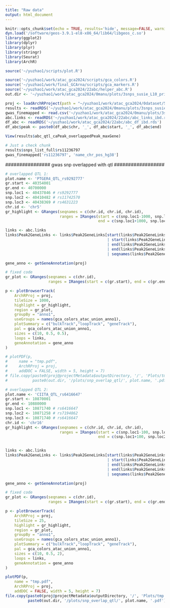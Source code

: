 ```yaml
---
title: "Raw data"
output: html_document
---
```


```r
knitr::opts_chunk$set(echo = TRUE, results='hide', message=FALSE, warning=FALSE, fig.height = 7, fig.width = 7)
dyn.load('/software/geos-3.9.1-el8-x86_64/lib64/libgeos_c.so')
library(ggplot2)
library(dplyr)
library(plyr)
library(stringr)
library(Seurat)
library(ArchR)

source('~/yuzhao1/scripts/plot.R')
```

```r
source('~/yuzhao1/work/atac_gca2024/scripts/gca_colors.R')
source('~/yuzhao1/work/final_GCArna/scripts/gca_markers.R')
source('~/yuzhao1/work/atac_gca2024/22abc/helper_abc.R')
out.dir <- '~/yuzhao1/work/atac_gca2024/0manu/plots/3snps_susie_L10_prioritization/'
```

```r
proj <- loadArchRProject(path = "~/yuzhao1/work/atac_gca2024/0dataset/5kmin_6TSS_DoubletRatio2_filtered1/")
results <- readRDS('~/yuzhao1/work/atac_gca2024/0manu/plots/3snps_susie_L10_prioritization/results.rds')
gwas_finemapped <- read.csv('~/yuzhao1/work/atac_gca2024/0manu/plots/3snps_susie_L10_prioritization/gwas_finemapped_annotated2.csv', row.names = 1)
abc.links <- readRDS('~/yuzhao1/work/atac_gca2024/22abc/abc_links_ibd.rds')
df_abc <- readRDS('~/yuzhao1/work/atac_gca2024/22abc/abc_df_ibd.rds')
df_abc$peak <- paste0(df_abc$chr, '_', df_abc$start, '_', df_abc$end)
```

```r
View(results$abc_qtl_caPeak_overlappedPeak_maxGene)
```

```r
# Just a check chunk
results$snps_list_full$rs11236797
gwas_finemapped['rs11236797', 'name_chr_pos_hg38']
```

##################  ################ gwas snp overlapped with qtl  ##################  ################ 

```r
# overlapped QTL 1:
plot.name <- 'PTGER4_QTL_rs9292777'
gr.start <- 40354001
gr.end <- 40700000
snp.loc1 <- 40437846 # rs9292777
snp.loc2 <- 40410482 # rs11742570
snp.loc3 <- 40438369 # rs4631223
chr.id <- 'chr5'
gr_highlight <- GRanges(seqnames = c(chr.id, chr.id, chr.id),
                        ranges = IRanges(start = c(snp.loc1-1000, snp.loc2-1000, snp.loc3-1000),
                                         end = c(snp.loc1+1000, snp.loc2+1000, snp.loc3+1000)))

links <- abc.links
links$Peak2GeneLinks <- links$Peak2GeneLinks[start(links$Peak2GeneLinks) < snp.loc1+500 & start(links$Peak2GeneLinks) > snp.loc1-500
                                             | start(links$Peak2GeneLinks) < snp.loc2+500 & start(links$Peak2GeneLinks) > snp.loc2-500
                                             | end(links$Peak2GeneLinks) < snp.loc1+500 & end(links$Peak2GeneLinks) > snp.loc1-500 
                                             | end(links$Peak2GeneLinks) < snp.loc2+500 & end(links$Peak2GeneLinks) > snp.loc2-500 
                                             | seqnames(links$Peak2GeneLinks) != chr.id] # include the other links to smooth the color bar

gene_anno <- getGeneAnnotation(proj)

# fixed code
gr_plot <- GRanges(seqnames = c(chr.id),
                   ranges = IRanges(start = c(gr.start), end = c(gr.end)))

p <- plotBrowserTrack(
    ArchRProj = proj, 
    tileSize = 1000,
    highlight = gr_highlight,
    region = gr_plot,
    groupBy = "anno1", 
    useGroups = names(gca_colors_atac_union_anno1),
    plotSummary = c("bulkTrack","loopTrack", "geneTrack"), 
    pal = gca_colors_atac_union_anno1,
    sizes = c(10, 0.5, 0.5),
    loops = links,
    geneAnnotation = gene_anno
)

# plotPDF(p, 
#     name = "tmp.pdf", 
#     ArchRProj = proj, 
#     addDOC = FALSE, width = 5, height = 7)
# file.copy(paste0(proj@projectMetadata$outputDirectory, '/', 'Plots/tmp.pdf'), overwrite = T,
#           paste0(out.dir, '/plots/snp_overlap_qtl/', plot.name, '.pdf'))
```


```r
# overlapped QTL 2:
plot.name <- 'CIITA_QTL_rs6416647'
gr.start <- 10870001
gr.end <- 10880000
snp.loc1 <- 10871740 # rs6416647
snp.loc2 <- 10871258 # rs7194862
snp.loc3 <- 10871740 # rs6416647
chr.id <- 'chr16'
gr_highlight <- GRanges(seqnames = c(chr.id, chr.id, chr.id),
                        ranges = IRanges(start = c(snp.loc1-100, snp.loc2-100, snp.loc3-100),
                                         end = c(snp.loc1+100, snp.loc2+100, snp.loc3+100)))


links <- abc.links
links$Peak2GeneLinks <- links$Peak2GeneLinks[start(links$Peak2GeneLinks) < snp.loc1+500 & start(links$Peak2GeneLinks) > snp.loc1-500
                                             | start(links$Peak2GeneLinks) < snp.loc2+500 & start(links$Peak2GeneLinks) > snp.loc2-500
                                             | end(links$Peak2GeneLinks) < snp.loc1+500 & end(links$Peak2GeneLinks) > snp.loc1-500 
                                             | end(links$Peak2GeneLinks) < snp.loc2+500 & end(links$Peak2GeneLinks) > snp.loc2-500 
                                             | seqnames(links$Peak2GeneLinks) != chr.id] # include the other links to smooth the color bar

gene_anno <- getGeneAnnotation(proj)

# fixed code
gr_plot <- GRanges(seqnames = c(chr.id),
                   ranges = IRanges(start = c(gr.start), end = c(gr.end)))

p <- plotBrowserTrack(
    ArchRProj = proj, 
    tileSize = 25,
    highlight = gr_highlight,
    region = gr_plot,
    groupBy = "anno1", 
    useGroups = names(gca_colors_atac_union_anno1),
    plotSummary = c("bulkTrack","loopTrack", "geneTrack"), 
    pal = gca_colors_atac_union_anno1,
    sizes = c(10, 0.5, 2),
    loops = links,
    geneAnnotation = gene_anno
)

plotPDF(p, 
    name = "tmp.pdf", 
    ArchRProj = proj, 
    addDOC = FALSE, width = 5, height = 7)
file.copy(paste0(proj@projectMetadata$outputDirectory, '/', 'Plots/tmp.pdf'), overwrite = T,
          paste0(out.dir, '/plots/snp_overlap_qtl/', plot.name, '.pdf'))
```

